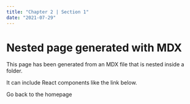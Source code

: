 ---
title: "Chapter 2 | Section 1"
date: "2021-07-29"
---


# Nested page generated with MDX

This page has been generated from an MDX file that is nested inside a folder.

It can include React components like the link below.

<Link to="/" style={{ color: "#00b140" }}>
  Go back to the homepage
</Link>
